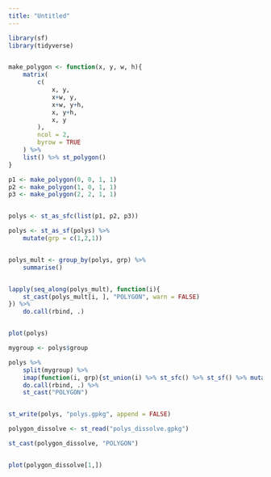 ```yaml
---
title: "Untitled"
---
```



```r
library(sf)
library(tidyverse)


make_polygon <- function(x, y, w, h){
    matrix(
        c(
            x, y,
            x+w, y,
            x+w, y+h,
            x, y+h,
            x, y
        ),
        ncol = 2,
        byrow = TRUE
    ) %>%
    list() %>% st_polygon()
}

p1 <- make_polygon(0, 0, 1, 1)
p2 <- make_polygon(1, 0, 1, 1)
p3 <- make_polygon(2, 2, 1, 1)


polys <- st_as_sfc(list(p1, p2, p3))

polys <- st_as_sf(polys) %>%
    mutate(grp = c(1,2,1))


polys_mult <- group_by(polys, grp) %>%
    summarise() 


lapply(seq_along(polys_mult), function(i){
    st_cast(polys_mult[i, ], "POLYGON", warn = FALSE)
}) %>%
    do.call(rbind, .) 


plot(polys)

mygroup <- polys$group

polys %>%
    split(mygroup) %>%
    imap(function(i, grp){st_union(i) %>% st_sfc() %>% st_sf() %>% mutate(grp =grp)}) %>%
    do.call(rbind, .) %>%
    st_cast("POLYGON")


st_write(polys, "polys.gpkg", append = FALSE)

polygon_dissolve <- st_read("polys_dissolve.gpkg")

st_cast(polygon_dissolve, "POLYGON")


plot(polygon_dissolve[1,])
```

